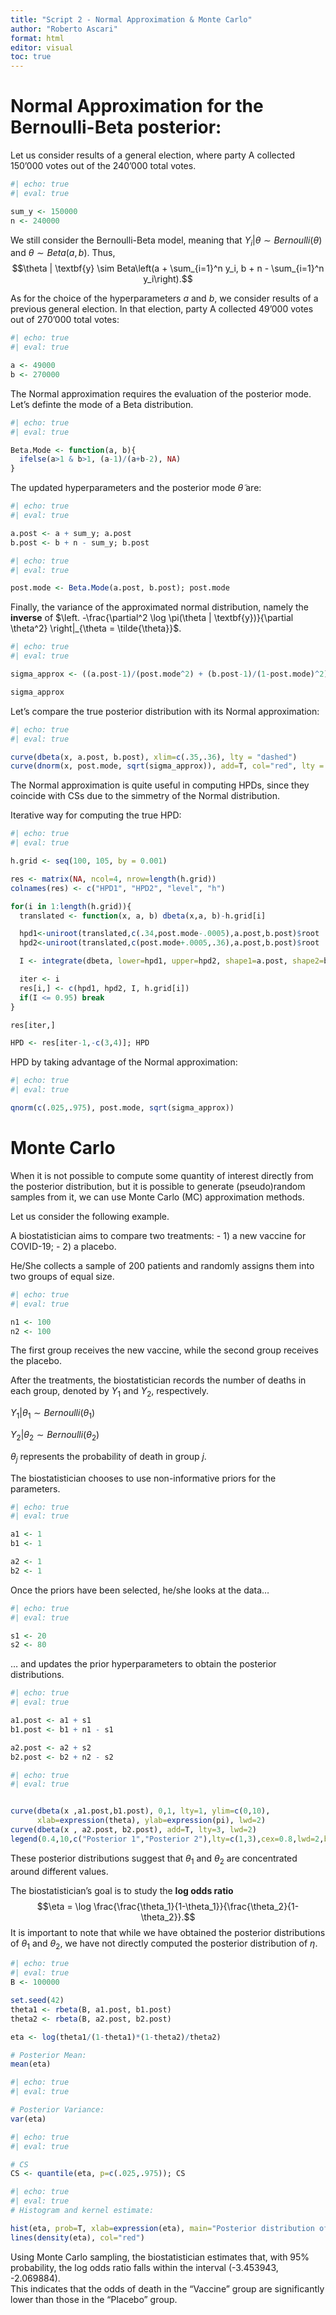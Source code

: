 ```yaml
---
title: "Script 2 - Normal Approximation & Monte Carlo"
author: "Roberto Ascari"
format: html
editor: visual
toc: true
---
```


# Normal Approximation for the Bernoulli-Beta posterior:

Let us consider results of a general election, where party A collected 150'000 votes out of the 240'000 total votes.

```r
#| echo: true
#| eval: true

sum_y <- 150000
n <- 240000
```

We still consider the Bernoulli-Beta model, meaning that $Y_i | \theta \sim Bernoulli(\theta)$ and $\theta \sim Beta(a, b)$. Thus, $$\theta | \textbf{y} \sim Beta\left(a + \sum_{i=1}^n y_i, b + n - \sum_{i=1}^n y_i\right).$$

As for the choice of the hyperparameters $a$ and $b$, we consider results of a previous general election. In that election, party A collected 49'000 votes out of 270'000 total votes:

```r
#| echo: true
#| eval: true

a <- 49000
b <- 270000
```

The Normal approximation requires the evaluation of the posterior mode. Let's definte the mode of a Beta distribution.

```r
#| echo: true
#| eval: true

Beta.Mode <- function(a, b){
  ifelse(a>1 & b>1, (a-1)/(a+b-2), NA)
}
```

The updated hyperparameters and the posterior mode $\tilde{\theta}$ are:

```r
#| echo: true
#| eval: true

a.post <- a + sum_y; a.post
b.post <- b + n - sum_y; b.post
```

```r
#| echo: true
#| eval: true

post.mode <- Beta.Mode(a.post, b.post); post.mode
```

Finally, the variance of the approximated normal distribution, namely the **inverse** of $\left. -\frac{\partial^2 \log \pi(\theta | \textbf{y})}{\partial \theta^2} \right|_{\theta = \tilde{\theta}}$.

```r
#| echo: true
#| eval: true

sigma_approx <- ((a.post-1)/(post.mode^2) + (b.post-1)/(1-post.mode)^2)^(-1)

sigma_approx
```

Let's compare the true posterior distribution with its Normal approximation:

```r
#| echo: true
#| eval: true

curve(dbeta(x, a.post, b.post), xlim=c(.35,.36), lty = "dashed")
curve(dnorm(x, post.mode, sqrt(sigma_approx)), add=T, col="red", lty = "dotted")
```

The Normal approximation is quite useful in computing HPDs, since they coincide with CSs due to the simmetry of the Normal distribution.

Iterative way for computing the true HPD:

```r
#| echo: true
#| eval: true

h.grid <- seq(100, 105, by = 0.001)

res <- matrix(NA, ncol=4, nrow=length(h.grid))
colnames(res) <- c("HPD1", "HPD2", "level", "h")

for(i in 1:length(h.grid)){
  translated <- function(x, a, b) dbeta(x,a, b)-h.grid[i]

  hpd1<-uniroot(translated,c(.34,post.mode-.0005),a.post,b.post)$root
  hpd2<-uniroot(translated,c(post.mode+.0005,.36),a.post,b.post)$root

  I <- integrate(dbeta, lower=hpd1, upper=hpd2, shape1=a.post, shape2=b.post)$value

  iter <- i
  res[i,] <- c(hpd1, hpd2, I, h.grid[i])
  if(I <= 0.95) break
}

res[iter,]

HPD <- res[iter-1,-c(3,4)]; HPD
```

HPD by taking advantage of the Normal approximation:

```r
#| echo: true
#| eval: true

qnorm(c(.025,.975), post.mode, sqrt(sigma_approx))
```

# Monte Carlo

When it is not possible to compute some quantity of interest directly from the posterior distribution, but it is possible to generate (pseudo)random samples from it, we can use Monte Carlo (MC) approximation methods.

Let us consider the following example.

A biostatistician aims to compare two treatments: - 1) a new vaccine for COVID-19; - 2) a placebo.

He/She collects a sample of 200 patients and randomly assigns them into two groups of equal size.

```r
#| echo: true
#| eval: true

n1 <- 100
n2 <- 100
```

The first group receives the new vaccine, while the second group receives the placebo.

After the treatments, the biostatistician records the number of deaths in each group, denoted by $Y_1$ and $Y_2$, respectively.

$Y_1|\theta_1 \sim Bernoulli(\theta_1)$

$Y_2| \theta_2 \sim Bernoulli(\theta_2)$

$\theta_j$ represents the probability of death in group $j$.

The biostatistician chooses to use non-informative priors for the parameters.

```r
#| echo: true
#| eval: true

a1 <- 1
b1 <- 1

a2 <- 1
b2 <- 1
```

Once the priors have been selected, he/she looks at the data...

```r
#| echo: true
#| eval: true

s1 <- 20
s2 <- 80
```

... and updates the prior hyperparameters to obtain the posterior distributions.

```r
#| echo: true
#| eval: true

a1.post <- a1 + s1
b1.post <- b1 + n1 - s1

a2.post <- a2 + s2
b2.post <- b2 + n2 - s2
```

```r
#| echo: true
#| eval: true


curve(dbeta(x ,a1.post,b1.post), 0,1, lty=1, ylim=c(0,10),
      xlab=expression(theta), ylab=expression(pi), lwd=2)
curve(dbeta(x , a2.post, b2.post), add=T, lty=3, lwd=2)
legend(0.4,10,c("Posterior 1","Posterior 2"),lty=c(1,3),cex=0.8,lwd=2,bty="n")
```

These posterior distributions suggest that $\theta_1$ and $\theta_2$ are concentrated around different values.

The biostatistician's goal is to study the **log odds ratio** $$\eta = \log \frac{\frac{\theta_1}{1-\theta_1}}{\frac{\theta_2}{1-\theta_2}}.$$ It is important to note that while we have obtained the posterior distributions of $\theta_1$ and $\theta_2$, we have not directly computed the posterior distribution of $\eta$.

```r
#| echo: true
#| eval: true
B <- 100000

set.seed(42)
theta1 <- rbeta(B, a1.post, b1.post)
theta2 <- rbeta(B, a2.post, b2.post)

eta <- log(theta1/(1-theta1)*(1-theta2)/theta2)

# Posterior Mean:
mean(eta)
```

```r
#| echo: true
#| eval: true

# Posterior Variance:
var(eta)
```

```r
#| echo: true
#| eval: true

# CS
CS <- quantile(eta, p=c(.025,.975)); CS
```

```r
#| echo: true
#| eval: true
# Histogram and kernel estimate:

hist(eta, prob=T, xlab=expression(eta), main="Posterior distribution of log OR")
lines(density(eta), col="red")
```

Using Monte Carlo sampling, the biostatistician estimates that, with 95% probability, the log odds ratio falls within the interval (-3.453943, -2.069884). \
This indicates that the odds of death in the "Vaccine" group are significantly lower than those in the "Placebo" group.
